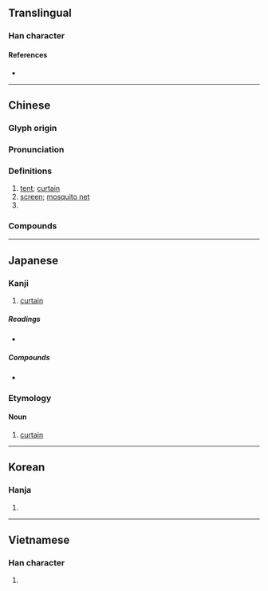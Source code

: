 {{also|帐|賬}}
{{character info/new}}
==Translingual==

===Han character===
{{Han char|rn=50|rad=巾|as=08|sn=11|four=41232|canj=LBSMV|ids=⿰巾長}}

====References====
* {{Han ref|kx=0332.200|dkj=08939|dj=0638.190|hdz=10742.080|uh=5E33|ud=24115|bh=B162|bd=45410}}

----

==Chinese==
{{zh-forms|s=帐}}

===Glyph origin===
{{Han etym}}

===Pronunciation===
{{zh-pron
|m=zhàng
|c=zoeng3
|mn=qz,tw,xm:tiòng/zz:tiàng/qz,tw,xm:tiùⁿ/zz:tiòⁿ
|mn_note=tiòng/tiàng - literary; tiùⁿ/tiòⁿ - vernacular
|mc=y
|oc=y
|ma=
|cat=n
}}

===Definitions===
{{zh-hanzi}}

# [[tent]]; [[curtain]]
# [[screen]]; [[mosquito net]]
# {{zh-alt-form|賬|tr=-}}

===Compounds===
{{zh-der|帳飲|大帳|幔帳|帳簷|單帳|九華帳|帳鉤|入帳|交帳|冷帳不問|倒反帳|帳本|帳款|帳棚|對帳|帳紋|勾帳|帳幕|帳冊|分類帳|慢帳|壞帳|惠帳|人頭帳目|上帳|床帳|乜斜纏帳|呆帳|回爐復帳|報帳|哈帳|帳下|廬帳|帳務|序時帳|幃帳|帳面價值|帳簿|帳篷|帳房|帳戶|帳子|帳單|帳主子|帳中歌|小帳|坐帳|客帳司|了帳|倒帳|宕帳|中軍帳|夾帳|不認帳|升帳|寬打料帳|坐床撒帳|付帳|帳目|帳籍|打料帳|演帳|打夾帳|毳帳|現金帳|查帳|押帳|收帳|欺瞞夾帳|混帳話|漂帳|找帳|放帳|應付帳款|玉帳|抵帳|應收帳款|秋後算帳|有帳|祖帳|百子帳|打帳|瞎帳|盤帳|甲帳|歸帳路頭|流年帳|營帳|攏帳|查帳員|撒帳|爛帳|拆帳|清帳|混帳|流水帳|沒帳|流蘇帳|打爛帳|折帳|沖帳|斗帳|混帳東西|會帳|日記帳|馬帳|芙蓉帳|算總帳|落帳|絳帳|陳帳|總帳|簽帳|花帳|這筆帳|糊塗帳|該帳|進帳|翻舊帳|裁衣合帳|籍帳|認帳|老帳|轉帳交易|要帳|立帳子|開帳|黼帳|賴帳|轉帳|舊帳|討帳|虎帳|連珠帳|開花帳|過帳|纏帳|覆帳|資本帳|結帳日|繐帳|結帳|翻老帳|簽帳卡|絳帳授徒|閻王帳|經帳|隔壁帳|虛帳|錦帳|銷金帳|銷帳|算帳|紗帳|還帳|算舊帳|賒帳|買帳|設帳|記帳|計帳|賠帳|蚊帳|管帳}}

----

==Japanese==

===Kanji===
{{ja-kanji|grade=3|rs=巾08}}

# [[curtain]]

=====Readings=====
* {{ja-readings|goon=ちょう<ちやう|kanon=ちょう<ちやう|kun=とばり-,はり-}}

=====Compounds=====
* {{ja-r|手帳|てちょう}}

===Etymology===
{{ja-kanjitab|とばり|yomi=k}}

====Noun====
{{ja-noun|とばり}}

# [[curtain]]

----

==Korean==

===Hanja===
{{ko-hanja|hangeul=장|rv=jang|mr=chang|y=cang}}

# {{defn|lang=ko}}

----

==Vietnamese==

===Han character===
{{vi-hantu|[[trướng]], [[trương]]}}

# {{defn|lang=vi}}